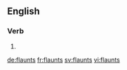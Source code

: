 ==English==

===Verb===
{{head|en|verb form}}

# {{en-third-person singular of|flaunt}}

[[de:flaunts]]
[[fr:flaunts]]
[[sv:flaunts]]
[[vi:flaunts]]